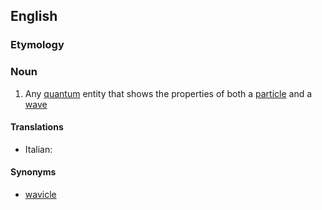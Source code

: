 ==English==

===Etymology===
{{suffix|en|quantum|on}}

===Noun===
{{en-noun}}

# {{lb|en|physics}} Any [[quantum]] entity that shows the properties of both a [[particle]] and a [[wave]]

====Translations====
{{trans-top|quantum entity}}
* Italian: {{t|it|quantone|m}}
{{trans-mid}}
{{trans-bottom}}

====Synonyms====
* [[wavicle]]